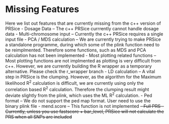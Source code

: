 # Missing Features
Here we list out features that are currently missing from the c++ version of PRSice
- Dosage Data
-- The c++ PRSice currrently cannot handle dosage data
- Multi-chromosome input
-- Currently the c++ PRSice requires a single input file
- PCA / MDS calculation
-- We are currently trying to make PRSice a standalone programme, during which some of the plink function need to be reimplmented.
Therefore some functions, such as MDS and PCA calculation has not been implemented
- Most plotting related functions
-- Most plotting functions are not implmented as plotting is very difficult from c++. 
However, we are currently building the R wrapper as a temporary alternative. 
Please check the r_wrapper branch
- LD calculation
-- A vital step in PRSice is the clumping. 
However, as the algorithm for the Maximum likelihood R^2^ calculation is difficult, we are currently using only the correlation based R^2^ calculation.
Therefore the clumping result might deviate slightly from the plink, which uses the ML R^2^ calculation.
- Ped format
-- We do not support the ped map format. User need to use the binary plink file
- mend.score
-- This function is not implemented
~~- Full PRS
-- Currently, unless you use fastscore + bar_level, PRSice will not calculate the PRS when all SNPs are included~~

